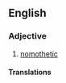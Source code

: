 ==English==

===Adjective===
{{en-adj|-}}

# [[nomothetic]]

====Translations====
{{trans-see|nomothetic}}